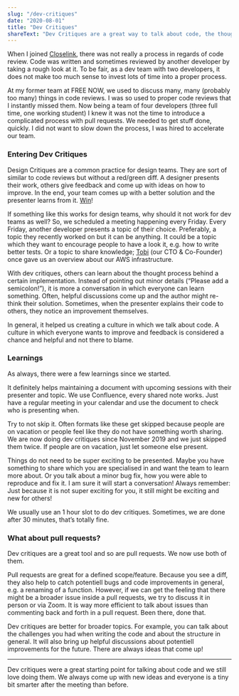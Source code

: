 ```yaml
---
slug: "/dev-critiques"
date: "2020-08-01"
title: "Dev Critiques"
shareText: "Dev Critiques are a great way to talk about code, the thoughts behind an implementation and help spreading knowledge in your team. Learn more!"
---
```


When I joined [Closelink](https://www.closelink.net/), there was not really a process in regards of code review. Code was written and sometimes reviewed by another developer by taking a rough look at it. To be fair, as a dev team with two developers, it does not make too much sense to invest lots of time into a proper process.

At my former team at FREE NOW, we used to discuss many, many (probably too many) things in code reviews. I was so used to proper code reviews that I instantly missed them. Now being a team of four developers (three full time, one working student) I knew it was not the time to introduce a complicated process with pull requests. We needed to get stuff done, quickly. I did not want to slow down the process, I was hired to accelerate our team.

### Entering Dev Critiques

Design Critiques are a common practice for design teams. They are sort of similar to code reviews but without a red/green diff. A designer presents their work, others give feedback and come up with ideas on how to improve. In the end, your team comes up with a better solution and the presenter learns from it. [Win](https://www.youtube.com/watch?v=JrO46CJd9ns&feature=youtu.be&t=31)!

If something like this works for design teams, why should it not work for dev teams as well? So, we scheduled a meeting happening every Friday. Every Friday, another developer presents a topic of their choice. Preferably, a topic they recently worked on but it can be anything. It could be a topic which they want to encourage people to have a look it, e.g. how to write better tests. Or a topic to share knowledge; [Tobi](https://twitter.com/tobasschu) (our CTO & Co-Founder) once gave us an overview about our AWS infrastructure.

With dev critiques, others can learn about the thought process behind a certain implementation. Instead of pointing out minor details (“Please add a semicolon!”), it is more a conversation in which everyone can learn something. Often, helpful discussions come up and the author might re-think their solution. Sometimes, when the presenter explains their code to others, they notice an improvement themselves.

In general, it helped us creating a culture in which we talk about code. A culture in which everyone wants to improve and feedback is considered a chance and helpful and not there to blame.

### Learnings

As always, there were a few learnings since we started.

It definitely helps maintaining a document with upcoming sessions with their presenter and topic. We use Confluence, every shared note works. Just have a regular meeting in your calendar and use the document to check who is presenting when.

Try to not skip it. Often formats like these get skipped because people are on vacation or people feel like they do not have something worth sharing.  We are now doing dev critiques since November 2019 and we just skipped them twice. If people are on vacation, just let someone else present.

Things do not need to be super exciting to be presented. Maybe you have something to share which you are specialised in and want the team to learn more about. Or you talk about a minor bug fix, how you were able to reproduce and fix it.  I am sure it will start a conversation! Always remember: Just because it is not super exciting for you, it still might be exciting and new for others!

We usually use an 1 hour slot to do dev critiques. Sometimes, we are done after 30 minutes, that’s totally fine. 

### What about pull requests?

Dev critiques are a great tool and so are pull requests. We now use both of them.

Pull requests are great for a defined scope/feature. Because you see a diff, they also help to catch potentiell bugs and code improvements in general, e.g. a renaming of a function. However, if we can get the feeling that there might be a broader issue inside a pull requests, we try to discuss it in person or via Zoom. It is way more efficient to talk about issues than commenting back and forth in a pull request. Been there, done that.

Dev critiques are better for broader topics. For example, you can talk about the challenges you had when writing the code and about the structure in general. It will also bring up helpful discussions about potentiell improvements for the future.  There are always ideas that come up!

---

Dev critiques were a great starting point for talking about code and we still love doing them. We always come up with new ideas and everyone is a tiny bit smarter after the meeting than before. 